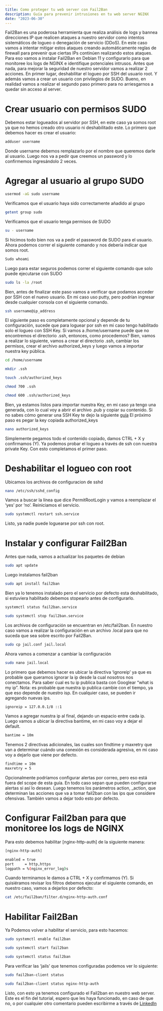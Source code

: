 ```yaml
---
title: Como proteger tu web server con Fail2Ban
description: Guía para prevenir intrusiones en tu web server NGINX
date: "2023-06-30"
---
```


Fail2Ban es una poderosa herramienta que realiza análisis de logs y bannea direcciones IP que realicen ataques a nuestro servidor como intentos sistemáticos de logueo o denegación de servicio (DDoS).
En este caso vamos a intentar mitigar estos ataques creando automáticamente reglas de firewall para prevenir que ciertas IPs continúen realizando estos ataques. Para eso vamos a instalar Fail2Ban en Debian 11 y configurarlo para que monitoree los logs de NGINX e identifique potenciales intrusos.
Antes que nada, para mejorar la seguridad de nuestro servidor vamos a realizar 2 acciones. En primer lugar, deshabilitar el logueo por SSH del usuario root. Y además vamos a crear un usuario con privilegios de SUDO. 
Bueno, en realidad vamos a realizar el segundo paso primero para no arriesgarnos a quedar sin acceso al server.
# Crear usuario con permisos SUDO
Debemos estar logueados al servidor por SSH, en este caso ya somos root ya que no hemos creado otro usuario ni deshabilitado este.
Lo primero que debemos hacer es crear el usuario:
```bash
adduser username
```
Donde username debemos remplazarlo por el nombre que queremos darle al usuario.
Luego nos va a pedir que creemos un password y lo confirmemos ingresándolo 2 veces.
# Agregar al usuario al grupo SUDO
```bash
usermod -aG sudo username
```
Verificamos que el usuario haya sido correctamente añadido al grupo
```bash
getent group sudo
```
Verificamos que el usuario tenga permisos de SUDO
```bash
su - username
```
Si hicimos todo bien nos va a pedir el password de SUDO para el usuario.
Ahora podemos correr el siguiente comando y nos debería indicar que somos root.
```bash
Sudo whoami
```
Luego para estar seguros podemos correr el siguiente comando que solo puede ejecutarse con SUDO
```bash
sudo ls -la /root
```
Bien, antes de finalizar este paso vamos a verificar que podamos acceder por SSH con el nuevo usuario. En mi caso uso putty, pero podrían ingresar desde cualquier consola con el siguiente comando.
```bash
ssh username@ip_address
```
El siguiente paso es completamente opcional y depende de tu configuración, sucede que para loguear por ssh en mi caso tengo habilitado solo el logueo con SSH Key. 
Si vamos a /home/username puede que no encontremos el directorio .ssh, entonces, como procedemos?
Bien, vamos a realizar lo siguiente, vamos a crear el directorio .ssh, cambiar los permisos, crear el archivo authorized_keys y luego vamos a importar nuestra key pública.
```bash
cd /home/username
```
```bash
mkdir .ssh
```
```bash
touch .ssh/authorized_keys
```
```bash
chmod 700 .ssh
```
```bash
chmod 600 .ssh/authorized_keys
```

Bien, ya estamos listos para importar nuestra Key, en mi caso ya tengo una generada, con lo cual voy a abrir el archivo .pub y copiar su contenido. Si no sabes cómo generar una SSH Key te dejo la siguiente [guía]( https://desarrolloweb.com/articulos/crear-llaves-ssh.html)
El próximo paso es pegar la key copiada authorized_keys
```bash
nano authorized_keys
```
Simplemente pegamos todo el contenido copiado, damos CTRL + X y confirmamos (Y).
Ya podemos probar el logueo a través de ssh con nuestra private Key. Con esto completamos el primer paso.

# Deshabilitar el logueo con root
Ubicamos los archivos de configuracion de sshd
```bash
nano /etc/ssh/sshd_config
```
Vamos a buscar la línea que dice PermitRootLogin y vamos a reemplazar el ‘yes’ por ‘no’. Reiniciamos el servicio.
```bash
sudo systemctl restart ssh.service
```
Listo, ya nadie puede loguearse por ssh con root.

# Instalar y configurar Fail2Ban
Antes que nada, vamos a actualizar los paquetes de debian
```bash
sudo apt update
```
Luego instalamos fail2ban
```bash
sudo apt install fail2ban
```
Bien ya lo tenemos instalado pero el servicio por defecto esta deshabilitado, si estuviera habilitado debemos stopearlo antes de configurarlo.
```bash
systemctl status fail2ban.service
```
```bash
sudo systemctl stop fail2ban.service
```
Los archivos de configuración se encuentran en /etc/fail2ban. En nuestro caso vamos a realizar la configuración en un archivo .local para que no suceda que sea sobre escrito por Fail2Ban.
```bash
sudo cp jail.conf jail.local
```
Ahora vamos a comenzar a cambiar la configuración
```bash
sudo nano jail.local
```
Lo primero que debemos hacer es ubicar la directiva ‘ignoreip’ ya que es probable que queramos ignorar la ip desde la cual nosotros nos conectamos. Para saber cual es tu ip publica basta con Googlear “what is my ip”. Nota: es probable que nuestra ip publica cambie con el tiempo, ya que eso depende de nuestro isp. En cualquier caso, se pueden ir agregando nuevas ips.
```bash
ignoreip = 127.0.0.1/8 ::1
```
Vamos a agregar nuestra ip al final, dejando un espacio entre cada ip.
Luego vamos a ubicar la directiva bantime, en mi caso voy a dejar el default.
```bash
bantime = 10m
```
Tenemos 2 directivas adicionales, las cuales son findtime y maxretry que van a determinar cuándo una conexión es considerada agresiva, en mi caso voy a dejarlo que viene por defecto.
```bash
findtime = 10m
maxretry = 5
```
Opcionalmente podríamos configurar alertas por correo, pero eso está fuera del scope de esta guía. En todo caso sepan que pueden configurarse alertas si así lo desean.
Luego tenemos los parámetros action, _action, que determinan las acciones que va a tomar fail2ban con las ips que considere ofensivas. También vamos a dejar todo esto por defecto.

# Configurar Fail2ban para que monitoree los logs de NGINX
Para esto debemos habilitar [nginx-http-auth] de la siguiente manera:
```bash
[nginx-http-auth]

enabled = true
port     = http,https
logpath = %(nginx_error_log)s
```
Cuando terminamos le damos a CTRL + X y confirmamos (Y).
Si quisiéramos revisar los filtros debemos ejecutar el siguiente comando, en nuestro caso, vamos a dejarlos por defecto:
```bash
cat /etc/fail2ban/filter.d/nginx-http-auth.conf
```

# Habilitar Fail2Ban
Ya Podemos volver a habilitar el servicio, para esto hacemos:
```bash
sudo systemctl enable fail2ban
```
```bash
sudo systemctl start fail2ban
```
```bash
sudo systemctl status fail2ban
```
Para verificar las ‘jails’ que tenemos configuradas podemos ver lo siguiente:
```bash
sudo fail2ban-client status
```
```bash
sudo fail2ban-client status nginx-http-auth
```
Listo, con esto ya tenemos configurado el Fail2ban en nuestro web server.
Este es el fin del tutorial, espero que les haya funcionado, en caso de que no, o por cualquier otro comentario pueden escribirme a través de [LinkedIn](https://www.linkedin.com/in/juansimoncastro/)